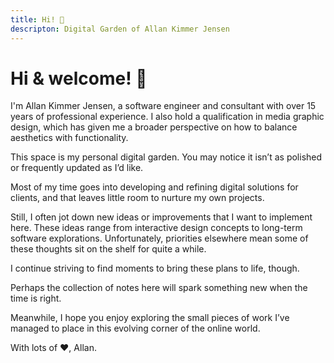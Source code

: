 ```yaml
---
title: Hi! 👋
descripton: Digital Garden of Allan Kimmer Jensen
---
```


# Hi & welcome! 👋

I'm Allan Kimmer Jensen, a software engineer and consultant with over 15 years of professional experience.
I also hold a qualification in media graphic design, which has given me a broader perspective on how to balance aesthetics with functionality.

This space is my personal digital garden. You may notice it isn’t as polished or frequently updated as I’d like.

Most of my time goes into developing and refining digital solutions for clients, and that leaves little room to nurture my own projects.

Still, I often jot down new ideas or improvements that I want to implement here.
These ideas range from interactive design concepts to long-term software explorations. Unfortunately, priorities elsewhere mean some of these thoughts sit on the shelf for quite a while.

I continue striving to find moments to bring these plans to life, though.

Perhaps the collection of notes here will spark something new when the time is right.

Meanwhile, I hope you enjoy exploring the small pieces of work I’ve managed to place in this evolving corner of the online world.

With lots of ♥, Allan.
